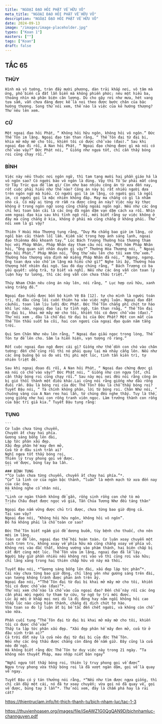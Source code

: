 ```yaml
---
title: "NGOẠI ĐẠO HỎI PHẬT VỀ HỮU VÔ"
meta_title: "NGOẠI ĐẠO HỎI PHẬT VỀ HỮU VÔ"
description: "NGOẠI ĐẠO HỎI PHẬT VỀ HỮU VÔ"
date: 2024-09-13
image: "/images/image-placeholder.jpg"
types: ["Koan 1"]
masters: [""]
tags: ["Koan"]
draft: false
---
```


<h2>TẮC 65</h3>

<Tabs client:load>

  <Tab name="HT. Thích Mãn Giác">

### THÙY
    Hình mà vô tướng, tràn đầy mười phương, dàn trải khắp nơi, vô tâm mà ứng, phổ biến cả đất lẫn biển mà không phiền phức; nêu một hiểu ba, thoáng nhìn mà phân biện cân lượng. Dù cho gậy rơi như mưa, hét vang tựa sấm, vẫn chưa đáng được kể là noi theo được bước chân của bậc hướng thượng. Song thử nói xem, thế nào là việc của kẻ hướng thượng? Thử nêu lên xem.

### CỬ
    Một ngoại đạo hỏi Phật, “ Không hỏi hữu ngôn, không hỏi vô ngôn.” Đức Thế Tôn im lặng. Ngoại đạo tán than rằng, “ Thế Tôn đại từ đại bi, khia mở mây mờ cho tôi, khiến tôi có được chỗ vào (đạo).” Sau khi ngoại đạo đi rồi, A Nan hỏi Phật, “ Ngoại đạo chứng được gì mà nói có chỗ vào vậy?” Đức Phật nói, “ Giống như ngựa tốt, chỉ cần thấy bóng roi cũng chạy rồi.”

### BÌNH
    Việc này nếu thuộc nơi ngôn ngữ, thì tam tạng mười hai phần giáo há là vô ngôn sao? Có người bảo vô ngôn là đúng. Vậy thì Tổ Sư phải mất công từ Tây Trúc qua để làm gì/ Còn như bao nhiêu công án từ xưa đến nay, rốt cuộc phải hiểu như thế nào? Công án này bị rất nhiều người dựa trên ngôn ngữ mà hiểu. Có người gọi là im lặng, có người gọi là ngồi im, có người gọi là mặc nhiên không đáp. May ma chẳng có gì là nhằm nhò cả. Có mấy ai từng rờ rẫm ra được công án này? Việc này kỳ thực không ở trong ngôn ngữ song cũng chẳng ngoài ngôn ngữ. Nếu như các ông chỉ hơi toan bàn cãi là các ông đã ngàn dặm vạn dặm cách xa rồi. Nhìn xem ngoại đạo kia sau khi tỉnh ngộ rồi, mới biết rằng sự việc không ở đây mà cũng chẳng ở kia, không ở phải mà cũng chẳng ở không phải. Thử nói xem là gì vậy?

    Thiên Ý Hoài Hòa Thượng tụng rằng, “Duy Ma chẳng bao giờ im lặng, cứ ngồi bàn cãi thành lỗi lầm. Kiếm sắc trong hợp ánh sáng lạnh, ngoại đạo thiênma đều khoanh tay.” Lúc Bách Trượng Thường hòa thượng tham học với Pháp Nhãn, Pháp Nhãn dạy tham câu nói này. Một hôm Pháp Nhãn hỏi, “Ông quan sát nhân duyên gì vậy?” Thường Hòa Thượng nói, “ Ngoại đạo hỏi Phật.” Pháp Nhãn nói, “Ông thử nêu lên cho tôi xem thử xem.” Thường hòa thượng vừa định mở miệng Pháp Nhãn đã nói, “ Ngưng, ngưng. Ông toan dựa vào chỗ im lặng mà hiểu chứ gì?” Nghe lời ấy, Thường hòa thượng hốt nhiên đại ngộ. Sau đó dạy chúng rằng, “ Bách Trượng có ba yếu quyết: uống trà, tự biết và nghĩ. Nếu như các ông vẫn còn toan lý luận hay tư lương, thì các ông vẫn còn chưa thấu triệt.”

    Thúy Nham Chân nêu công án này lên, nói rằng, “ Lục hợp cửu hữu, xanh vàng trắng đỏ.”

    Ngoại đạo hiểu được bốn bộ kinh Vệ Đà [12]. tự cho mình là người toán tri, đi đâu cũng lôi cuốn thiên hạ vào việc nghị luận. Ngoại đạo đặt câuhỏi, toan làm líu lưỡi đức Phật. Đức Thế Tôn chẳng phí chút tơ hào khí lực nào, ngoại đạo lại tự tỉnh ngộ, tán than rnằg, “ Thế Tôn đại từ đại bi, khai mở mây mờ cho tôi, khiến tôi có được chỗ vào (đạo).” Thử nói xem , đâu là chỗ đại từ đại bi của Đức Phật? Một con mắt của Thế Tôn thấu suốt ba cõi, hai con ngươi của ngoại đạo quán năm tầng trời.

    Qui Sơn Chân Như nêu lên rằng, “ Ngoại đạo giấu ngọc trong lòng, Thế Tôn tự đề lên cho. Sâm la hiển hiện, vạn tượng rõ ràng.”

    Rốt cuộc ngoại đạo ngộ được cái gì? Giống như thể dồn con chó vào chân tường: đến chỗ cùng rồi thì nó phải quay lại mà nhảy cẫng lên. Nếu như các ông buông bỏ so đo với thị phi một lúc, tinh tấn kiên trì, tự nhiên triệt để.

    Sau khi ngoại đoạo đi rồi, A Nan hỏi Phật, “ Ngoại đạo chứng được gì mà nói có chỗ vào vậy?” Đức Phật nói, “ Giống như con ngựa tốt, chỉ cần thấy bóng roi cũng chạy rồi.” Sau này mọi nơi đều nói rằng công án bị gió thổi thành một điều khác.Lại cũng nói rằng giống như đầu rồng đuôi rắn. Đâu là bóng roi của đức Thế Tôn? Đâu là chỗ thấy bóng roi? Tuyết Đậu nói, “ Tà chính không phân, lời từ bóng roi. Chân Như nói, “ chuông vàng của A Nan reo hai lần, tứ chúng đều nghe thấy. Tuy là thế, song giống như hai con rồng tranh viên ngọc. Làm trưởng thành con rồng của bậc trí giả kia.” Tuyết Đậu tụng rằng:

### TỤNG
    ```
    Cơ luân chưa từng chuyển,
    Chuyển ắt chạy hai phía.
    Gương sáng bỗng lên đài,
    Lập tức phân xấu đẹp.
    Xấu đẹp phân hề may đen mở,
    Cửa từ ở đâu sinh trần ai?
    Nghĩ ngựa tốt thấy bóng roi,
    Thiên lý truy phong gọi về được.
    Gọi về được, búng tay ba lần.
    ```
    ### BÌNH TỤNG
    *“Cơ luân chưa từng chuyển, chuyển ắt chạy hai phía.”*.
    “Cơ” là linh cơ của ngàn bậc thánh, “luân” là mệnh mạch từ xưa đến nay của các ông.
    Há không nghe cổ nhân nói,
    ```
    "Linh cơ ngàn thánh không để gần, rồng sinh rồng con chớ tò mò
    Triệu Châu đoạt được ngọc vô giá, Tần Chúa Tương Như đều táng thân"
    ```
    Ngoại đạo nắm vững được chủ trì được, chưa từng bao giờ động cả.
    Tại sao vậy?
    Ngoại đạo nói, “Không hỏi hữu ngôn, không hỏi vô ngôn”.
    Đó há không phải là chỗ toàn cơ sao?

    Đức Thế Tôn biết ngắm gió để dương buồm, tùy bệnh cho thuốc, cho nên mới im lặng.
    Toàn cơ đề lên, ngoại đạo thể hội hoàn toàn. Cơ luân xoay chuyển một cách trơn tru, không xoay về phía hữu mà cũng chẳng xoay về phía vô.
    Không rơi vào đắc thất, không vướng vào phàm thánh, hai biên chấp bị cắt đứt cùng một lúc. Thế Tôn vừa im lặng, ngoại đạo đã lễ lậy.
    Người bây giờ phần nhiều nếu không rơi vào vô thì cũng rơi vào hữu; chỉ lăng xăng trong hai thiên chấp hữu vô này mà thôi.

    Tuyết Đậu nói, *“Gương sáng bỗng lên đài, xấu đẹp lập tức phân”*.
    Cái này chưa từng bao giờ động, chỉ lặng yên như gương sáng trên đài, vạn tượng không tránh được phản ánh trên ấy.
    Ngoại đạo nói, *“Thế Tôn đại từ đại bi khai mở mây mờ cho tôi, khiến tôi có được chỗ vào (đạo)”*.
    Thử nói xem chỗ nào là chỗ vào của ngoại đạo? Đến chỗ này rồi các ông cần phải mời người tự tham tự cứu, tự ngộ tự tri mới được.
    Lúc ấy mới ở khắp mọi nơi dù là đi đứng hay nằm ngồi không hỏi cao thấp lúc nào cũng hiện thành, chẳng di dịch chút tơ hào.
    Vừa toan so đo lý luận ắt bị bế tắc đến chết người, và không còn chỗ vào nữa.

    Phần cuối tụng ”Thế Tôn đại từ đại bi khai mở mây mờ cho tôi, khiến tôi có được chỗ vào”
    Thầy ta lập tức phân xấu đẹp. “Xấu đẹp phân hề mây đen mở, cửa từ ở đâu sinh trần ai?”
    Cả trời đất này là cửa nẻo đại từ đại bi của đức Thế Tôn.
    Nếu như các ông thấu được chẳng còn đáng để nắm giữ. Đây cũng là cửa nẻo để ngộ.
    Há không biết rằng đức Thế Tôn tư duy việc này trong 21 ngày. “Ta không nên thuyết Pháp, mau nhập niết bàn ngay”

    “Nghĩ ngựa tốt thấy bóng roi, thiên lý truy phong gọi về được”
    Ngựa truy phong vừa thấy bóng roi là đã vượt ngàn dặm, gọi về là quay về ngay.

    Tuyết Đậu có ý tán thưởng nói rằng, *“Nếu như tìm được ngựa giống, thì chỉ cần đẩy một cái, nó đã tự xoay chuyển; vừa gọi nó đã quay về, gọi về được, búng tay 3 lần”*. Thử nói xem, đây là chấm phá hay là rải cát?

  </Tab>

  <Tab name="HT. Thích Thanh Từ">

https://thientruclam.info/ht-thich-thanh-tu/bich-nham-luc/tac-1-3

  </Tab>

  <Tab name="GS. Wilhelm Gundert (Đức ngữ) - Chân Nguyên (Việt ngữ)">

https://thuvienhoasen.org/images/file/iSeAWZ1G0QgQAN9D/bichnhamluc-channguyen.pdf

  </Tab>

</Tabs>
